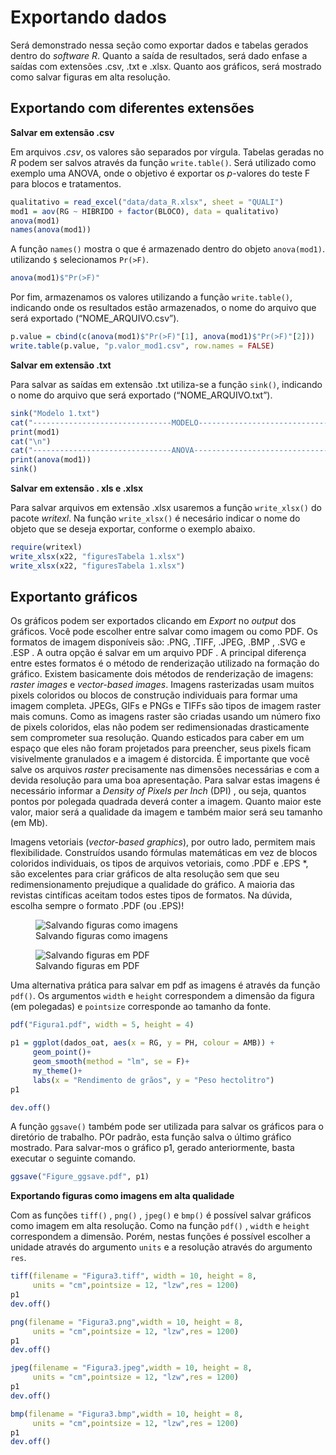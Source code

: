 # Exportando dados {#exporta}

Será demonstrado nessa seção como exportar dados e tabelas gerados dentro do *software R*. Quanto a saída de resultados, será dado enfase a saídas com extensões .csv, .txt e .xlsx. Quanto aos gráficos, será mostrado como salvar figuras em alta resolução.

## Exportando com diferentes extensões

**Salvar em extensão .csv**

Em arquivos *.csv*, os valores são separados por vírgula. Tabelas geradas no *R* podem ser salvos através da função `write.table()`. \indf{write.table} Será utilizado como exemplo uma ANOVA, onde o objetivo é exportar os *p*-valores do teste F para blocos e tratamentos.

```r

qualitativo = read_excel("data/data_R.xlsx", sheet = "QUALI")
mod1 = aov(RG ~ HIBRIDO + factor(BLOCO), data = qualitativo) 
anova(mod1)
names(anova(mod1))
```

A função `names()` \indf{names} mostra o que é armazenado dentro do objeto `anova(mod1)`. utilizando `$` selecionamos `Pr(>F)`.

```r
anova(mod1)$"Pr(>F)"
```

\indf{anova}
Por fim, armazenamos os valores utilizando a função `write.table()`, indicando onde os resultados estão armazenados, o nome do arquivo que será exportado ("NOME_ARQUIVO.csv"). 

```r
p.value = cbind(c(anova(mod1)$"Pr(>F)"[1], anova(mod1)$"Pr(>F)"[2]))
write.table(p.value, "p.valor_mod1.csv", row.names = FALSE)
```

**Salvar em extensão .txt**

Para salvar as saídas em extensão .txt utiliza-se a função `sink()`,\indf{sink} indicando o nome do arquivo que será exportado ("NOME_ARQUIVO.txt"). 

```r
sink("Modelo 1.txt")
cat("-------------------------------MODELO------------------------------------\n")
print(mod1)
cat("\n")
cat("-------------------------------ANOVA------------------------------------\n")
print(anova(mod1))
sink()
```

**Salvar em extensão . xls e .xlsx**

Para salvar arquivos em extensão .xlsx usaremos a função `write_xlsx()` \indf{write\_xlsx} do pacote *writexl*. Na função `write_xlsx()` é necesário indicar o nome do objeto que se deseja exportar, conforme o exemplo abaixo.

```r
require(writexl)
write_xlsx(x22, "figuresTabela 1.xlsx")
write_xlsx(x22, "figuresTabela 1.xlsx")
```

## Exportanto gráficos

Os gráficos podem ser exportados clicando em *Export* \indt{exportar imagens} no *output* dos gráficos. Você pode escolher entre salvar como imagem ou como PDF. Os formatos de imagem disponíveis são: .PNG, .TIFF,\indt{.TIFF} .JPEG,\indt{.JPEG} .BMP \indt{.BMP}, .SVG \indt{.SGV} e .ESP \indt{.EPS}. A outra opção é salvar em um arquivo PDF \indt{.PDF}. A principal diferença entre estes formatos é o método de renderização utilizado na formação do gráfico. Existem basicamente dois métodos de renderização de imagens: *raster images* e *vector-based images*. Imagens rasterizadas usam muitos pixels coloridos ou blocos de construção individuais para formar uma imagem completa. JPEGs, GIFs e PNGs e TIFFs são tipos de imagem raster mais comuns. Como as imagens raster são criadas usando um número fixo de pixels coloridos, elas não podem ser redimensionadas drasticamente sem comprometer sua resolução. Quando esticados para caber em um espaço que eles não foram projetados para preencher, seus pixels ficam visivelmente granulados e a imagem é distorcida. É importante que você salve os arquivos *raster* precisamente nas dimensões necessárias e com a devida resolução para uma boa apresentação. Para salvar estas imagens é necessário informar a *Density of Pixels per Inch* (DPI) \indt{DPI}, ou seja, quantos pontos por polegada quadrada deverá conter a imagem. Quanto maior este valor, maior será a qualidade da imagem e também maior será seu tamanho (em Mb).

Imagens vetoriais (*vector-based graphics*), por outro lado, permitem mais flexibilidade. Construídos usando fórmulas matemáticas em vez de blocos coloridos individuais, os tipos de arquivos vetoriais, como .PDF e .EPS *, são excelentes para criar gráficos de alta resolução sem que seu redimensionamento prejudique a qualidade do gráfico. A maioria das revistas cintíficas aceitam todos estes tipos de formatos. Na dúvida, escolha sempre o formato .PDF (ou .EPS)!

![Salvando figuras como imagens](figures/Figura.png)


![Salvando figuras em PDF](figures/Figura2.png)

Uma alternativa prática para salvar em pdf as imagens é através da função `pdf()`. Os argumentos `width` e `height` correspondem a dimensão da figura (em polegadas) e `pointsize` corresponde ao tamanho da fonte. \indf{pdf}

```r
pdf("Figura1.pdf", width = 5, height = 4)

p1 = ggplot(dados_oat, aes(x = RG, y = PH, colour = AMB)) +
     geom_point()+
     geom_smooth(method = "lm", se = F)+
     my_theme()+
     labs(x = "Rendimento de grãos", y = "Peso hectolitro")
p1

dev.off()
```

A função `ggsave()` \indf{ggsave} também pode ser utilizada para salvar os gráficos para o diretório de trabalho. POr padrão, esta função salva o último gráfico mostrado. Para salvar-mos o gráfico p1, gerado anteriormente, basta executar o seguinte comando.

```r
ggsave("Figure_ggsave.pdf", p1)

```


**Exportando figuras como imagens em alta qualidade**

Com as funções `tiff()` \indf{tiff}, `png()` \indf{png}, `jpeg()` \indf{jpeg} e `bmp()` \indf{bmp} é possível salvar gráficos como imagem em alta resolução. Como na função `pdf()` \indf{pdf}, `width` e `height` correspondem a dimensão. Porém, nestas funções é possível escolher a unidade através do argumento `units` e a resolução através do argumento `res`.

```r
tiff(filename = "Figura3.tiff", width = 10, height = 8, 
     units = "cm",pointsize = 12, "lzw",res = 1200)
p1
dev.off()

png(filename = "Figura3.png",width = 10, height = 8, 
     units = "cm",pointsize = 12, "lzw",res = 1200)
p1
dev.off()

jpeg(filename = "Figura3.jpeg",width = 10, height = 8, 
     units = "cm",pointsize = 12, "lzw",res = 1200)
p1
dev.off()

bmp(filename = "Figura3.bmp",width = 10, height = 8, 
     units = "cm",pointsize = 12, "lzw",res = 1200)
p1
dev.off()
```

